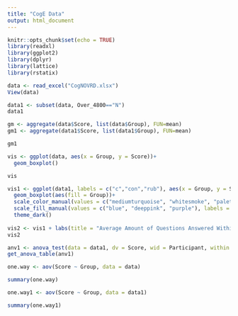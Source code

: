 ```yaml
---
title: "CogE Data"
output: html_document
---
```


```r
knitr::opts_chunk$set(echo = TRUE)
library(readxl)
library(ggplot2)
library(dplyr)
library(lattice)
library(rstatix)
```

```r
data <- read_excel("CogNOVRD.xlsx")
View(data)

```
```r

data1 <- subset(data, Over_4800=="N")
data1

gm <- aggregate(data$Score, list(data$Group), FUN=mean)
gm1 <- aggregate(data1$Score, list(data1$Group), FUN=mean)

gm1
```


```r
vis <- ggplot(data, aes(x = Group, y = Score))+
  geom_boxplot()

vis

vis1 <- ggplot(data1, labels = c("c","con","rub"), aes(x = Group, y = Score, colour = Group))+
  geom_boxplot(aes(fill = Group))+
  scale_color_manual(values = c("mediumturquoise", "whitesmoke", "paleturquoise"), labels = c("Cancelation","Control","Rebus"))+
  scale_fill_manual(values = c("blue", "deeppink", "purple"), labels = c("Cancelation","Control","Rebus"))+
  theme_dark()
 
vis2 <- vis1 + labs(title = "Average Amount of Questions Answered Within Each Group")
vis2
```

```r
anv1 <- anova_test(data = data1, dv = Score, wid = Participant, within = Group)
get_anova_table(anv1)
```


```r
one.way <- aov(Score ~ Group, data = data)

summary(one.way)

one.way1 <- aov(Score ~ Group, data = data1)

summary(one.way1)
```

